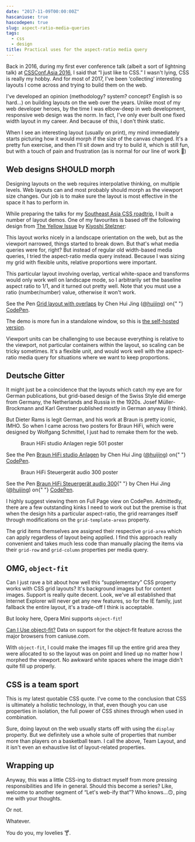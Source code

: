 ```yaml
---
date: "2017-11-09T00:00:00Z"
hascaniuse: true
hascodepen: true
slug: aspect-ratio-media-queries
tags:
  - css
  - design
title: Practical uses for the aspect-ratio media query
---
```



Back in 2016, during my first ever conference talk (albeit a sort of lightning talk) at [CSSConf.Asia 2016](https://2016.cssconf.asia/), I said that “I just like to CSS.” I wasn't lying, CSS is really my hobby. And for most of 2017, I've been ‘collecting’ interesting layouts I come across and trying to build them on the web.

I've developed an opinion (methodology? system? concept? English is so hard...) on building layouts on the web over the years. Unlike most of my web developer heroes, by the time I was elbow-deep in web development, responsive web design was the norm. In fact, I've only ever built one fixed width layout in my career. And because of this, I don't think static.

When I see an interesting layout (usually on print), my mind immediately starts picturing how it would morph if the size of the canvas changed. It's a pretty fun exercise, and then I'll sit down and try to build it, which is still fun, but with a touch of pain and frustration (as is normal for our line of work <span class="emoji" role="img" tabindex="0" aria-label="person shrugging">&#x1F937;</span>)

## Web designs SHOULD morph

Designing layouts on the web requires interpolative thinking, on multiple levels. Web layouts can and most probably should morph as the viewport size changes. Our job is to make sure the layout is most effective in the space it has to perform in.

While preparing the talks for my [Southeast Asia CSS roadtrip](/blog/talking-about-talking-css/), I built a number of layout demos. One of my favourites is based off the following design from [The Yellow Issue](http://kiyoshi.de/the-yellow-issue) by [Kiyoshi Stelzner](http://kiyoshi.de/):

<Img4w fileName="posts/aspect-ratio/yellow" fileType="jpg" alt="The Yellow Issue" />

This layout works nicely in a landscape orientation on the web, but as the viewport narrowed, things started to break down. But that's what media queries were for, right? But instead of regular old width-based media queries, I tried the aspect-ratio media query instead. Because I was sizing my grid with flexible units, relative proportions were important.

This particular layout involving overlap, vertical white-space and transforms would only work well on landscape mode, so I arbitrarily set the baseline aspect ratio to 1/1, and it turned out pretty well. Note that you must use a ratio (number/number) value, otherwise it won't work.

<p
  data-height="441"
  data-theme-id="9162"
  data-slug-hash="PKOeQV"
  data-default-tab="result"
  data-user="huijing"
  data-embed-version="2"
  data-pen-title="Grid layout with overlaps"
  class="codepen"
>
  See the Pen <a href="https://codepen.io/huijing/pen/PKOeQV/">Grid layout with overlaps</a> by Chen
  Hui Jing (<a href="https://codepen.io/huijing">@huijing</a>) on{" "}
  <a href="https://codepen.io">CodePen</a>.
</p>

The demo is more fun in a standalone window, so this is [the self-hosted version](https://huijing.github.io/demos/grids-overlap-2/).

Viewport units can be challenging to use because everything is relative to the viewport, not particular containers within the layout, so scaling can be tricky sometimes. It's a flexible unit, and would work well with the aspect-ratio media query for situations where we want to keep proportions.

## Deutsche Gitter

It might just be a coincidence that the layouts which catch my eye are for German publications, but grid-based design of the Swiss Style did emerge from Germany, the Netherlands and Russia in the 1920s. Josef Müller-Brockmann and Karl Gerstner published mostly in German anyway (I think).

But Dieter Rams is legit German, and his work at Braun is pretty iconic, IMHO. So when I came across two posters for Braun HiFi, which were designed by Wolfgang Schmittel, I just had to remake them for the web.

<figure>
  <figcaption>Braun HiFi studio Anlagen regie 501 poster</figcaption>
  <Img4w fileName="posts/aspect-ratio/anlagen" fileType="jpg" alt="Braun HiFi studio Anlagen" />
</figure>

<p
  data-height="464"
  data-theme-id="9162"
  data-slug-hash="xPEjWb"
  data-default-tab="css,result"
  data-user="huijing"
  data-embed-version="2"
  data-pen-title="Braun HiFi studio Anlagen"
  class="codepen"
>
  See the Pen <a href="https://codepen.io/huijing/pen/xPEjWb/">Braun HiFi studio Anlagen</a> by Chen
  Hui Jing (<a href="https://codepen.io/huijing">@huijing</a>) on{" "}
  <a href="https://codepen.io">CodePen</a>.
</p>

<figure>
  <figcaption>Braun HiFi Steuergerät audio 300 poster</figcaption>
  <Img4w
    fileName="posts/aspect-ratio/steuergerat"
    fileType="jpg"
    alt="Braun HiFi Steuergerät audio 300"
  />
</figure>

<p
  data-height="451"
  data-theme-id="9162"
  data-slug-hash="zPoGXw"
  data-default-tab="css,result"
  data-user="huijing"
  data-embed-version="2"
  data-pen-title="Braun HiFi Steuergerät audio 300"
  class="codepen"
>
  See the Pen <a href="https://codepen.io/huijing/pen/zPoGXw/">Braun HiFi Steuergerät audio 300</a>{" "}
  by Chen Hui Jing (<a href="https://codepen.io/huijing">@huijing</a>) on{" "}
  <a href="https://codepen.io">CodePen</a>.
</p>

I highly suggest viewing them on Full Page view on CodePen. Admittedly, there are a few outstanding kinks I need to work out but the premise is that when the design hits a particular aspect-ratio, the grid rearranges itself through modifications on the `grid-template-areas` property.

The grid items themselves are assigned their respective `grid-area` which can apply regardless of layout being applied. I find this approach really convenient and takes much less code than manually placing the items via their <code>grid-row</code> and <code>grid-column</code> properties per media query.

## OMG, `object-fit`

Can I just rave a bit about how well this “supplementary” CSS property works with CSS grid layouts? It's background images but for content images. Support is really quite decent. Look, we've all established that Internet Explorer will never get any new features, so for the IE family, just fallback the entire layout, it's a trade-off I think is acceptable.

But looky here, Opera Mini supports `object-fit`!

<p class="ciu_embed" data-feature="object-fit" data-periods="future_1,current,past_1,past_2">
  <a href="http://caniuse.com/#feat=object-fit">Can I Use object-fit?</a> Data on support for the
  object-fit feature across the major browsers from caniuse.com.
</p>

With `object-fit`, I could make the images fill up the entire grid area they were allocated to so the layout was on point and lined up no matter how I morphed the viewport. No awkward white spaces where the image didn't quite fill up properly.

## CSS is a team sport

This is my latest quotable CSS quote. I've come to the conclusion that CSS is ultimately a holistic technology, in that, even though you can use properties in isolation, the full power of CSS shines through when used in combination.

<Img4w fileName="posts/aspect-ratio/team-layout" fileType="png" alt="Team Layout" />

Sure, doing layout on the web usually starts off with using the `display` property. But we definitely use a whole suite of properties that number more than players on a basketball team. I call the above, Team Layout, and it isn't even an exhaustive list of layout-related properties.

## Wrapping up

Anyway, this was a little CSS-ing to distract myself from more pressing responsibilities and life in general. Should this become a series? Like, welcome to another segment of “Let's web-ify that”? Who knows...<span class="emoji" role="img" tabindex="0" aria-label="upside-down face">&#x1F643;</span>, ping me with your thoughts.

Or not.

Whatever.

You do you, my lovelies <span class="emoji" role="img" tabindex="0" aria-label="cocktail glass">&#x1F378;</span>.

